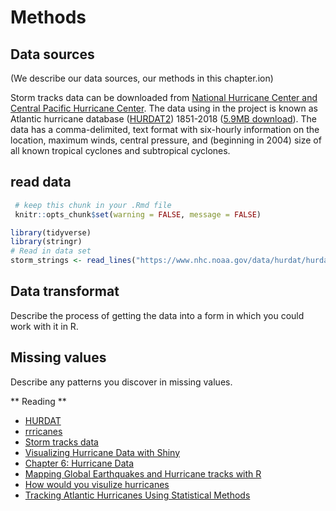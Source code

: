 # Methods

## Data sources
(We describe our data sources, our methods in this chapter.ion)

Storm tracks data can be downloaded from [National Hurricane Center and Central Pacific Hurricane Center]("https://www.nhc.noaa.gov/data/#hurdat"). The data using in the project is known as Atlantic hurricane database ([HURDAT2]("https://www.nhc.noaa.gov/data/hurdat/hurdat2-format-atlantic.pdf")) 1851-2018 ([5.9MB download]("https://www.nhc.noaa.gov/data/hurdat/hurdat2-1851-2018-051019.txt")). The data has a comma-delimited, text format with six-hourly information on the location, maximum winds, central pressure, and (beginning in 2004) size of all known tropical cyclones and subtropical cyclones.

## read data

```r
 # keep this chunk in your .Rmd file
 knitr::opts_chunk$set(warning = FALSE, message = FALSE)
```

```r
library(tidyverse)
library(stringr)
# Read in data set
storm_strings <- read_lines("https://www.nhc.noaa.gov/data/hurdat/hurdat2-1851-2018-051019.txt")
```

## Data transformat

Describe the process of getting the data into a form in which you could work with it in R.

## Missing values

Describe any patterns you discover in missing values.


** Reading **

* [HURDAT]("https://cran.r-project.org/web/packages/HURDAT/HURDAT.pdf)
* [rrricanes]("https://github.com/ropensci/rrricanes")
* [Storm tracks data]("https://dplyr.tidyverse.org/reference/storms.html")
* [Visualizing Hurricane Data with Shiny]("https://www.r-bloggers.com/visualizing-hurricane-data-with-shiny/")
* [Chapter 6: Hurricane Data]("https://rpubs.com/jelsner/4826")
* [Mapping Global Earthquakes and Hurricane tracks with R]("http://david-lallemant.com/mapping-global-earthquakes-and-hurricane-tracks-with-r-2/")
* [How would you visulize hurricanes]("http://www.storytellingwithdata.com/blog/2017/10/1/how-youd-visualize-hurricanes")
* [Tracking Atlantic Hurricanes Using Statistical Methods]("https://scholarcommons.usf.edu/cgi/viewcontent.cgi?article=5927&context=etd")
